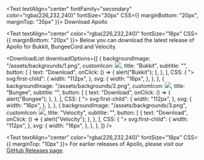 
<Text textAlign="center" fontFamily="secondary" color="rgba(226,232,240)" fontSize="30px" CSS={{ marginBottom: "20px", marginTop: "35px" }}>
    Download Apollo
</Text>

<Text textAlign="center" color="rgba(226,232,240)" fontSize="18px" CSS={{ marginBottom: "20px" }}>
    Below you can download the latest release of Apollo for Bukkit, BungeeCord and Velocity.
</Text>

<DownloadList
    downloadOptions={[
        {
            backgroundImage: "/assets/backgrounds/1.png",
            customIcon: <img width={250} src="/assets/bukkit.png" />,
            title: "Bukkit",
            subtitle: "",
            button: [
                {
                    text: "Download",
                    onClick: () => {
                        alert("Bukkit");
                    },
                },
            ],
            CSS: {
                "> svg:first-child": {
                    width: "112px",
                },
                svg: {
                    width: "16px",
                },
            },
        },
        {
            backgroundImage: "/assets/backgrounds/2.png",
            customIcon: <img width={250} src="/assets/bungee.png" />,
            title: "Bungee",
            subtitle: "",
            button: [
                {
                    text: "Download",
                    onClick: () => {
                        alert("Bungee");
                    },
                },
            ],
            CSS: {
                "> svg:first-child": {
                    width: "112px",
                },
                svg: {
                    width: "16px",
                },
            },
        },
        {
            backgroundImage: "/assets/backgrounds/3.png",
            customIcon: <img width={250} src="/assets/velocity.png" />,
            title: "Velocity",
            subtitle: "",
            button: [
                {
                    text: "Download",
                    onClick: () => {
                        alert("Velocity");
                    },
                },
            ],
            CSS: {
                "> svg:first-child": {
                    width: "112px",
                },
                svg: {
                    width: "16px",
                },
            },
        },
    ]}
/>

<Text textAlign="center" color="rgba(226,232,240)" fontSize="18px" CSS={{ marginTop: "10px" }}>
    For earlier releases of Apollo, please visit our [GitHub Releases page](https://github.com/LunarClient/Apollo/releases).
</Text>
